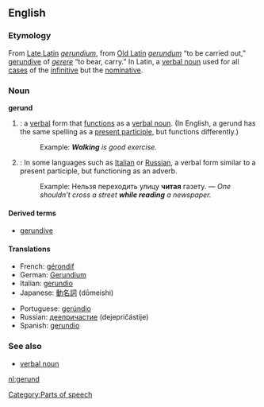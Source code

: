 ==English==
===Etymology===
From [[Late Latin]] ''[[gerundium]]'', from [[Old Latin]] ''[[gerundum]]'' “to be carried out,” [[gerundive]] of ''[[gerere]]'' “to bear, carry.” In Latin, a [[verbal noun]] used for all [[case]]s of the [[infinitive]] but the [[nominative]].

===Noun===
{{wikipedia}}
'''gerund'''

#{{grammar}}: a [[verbal]] form that [[function]]s as a [[verbal noun]]. (In English, a gerund has the same spelling as a [[present participle]], but functions differently.)
#:Example: '''''Walking''' is good exercise.''
#{{grammar}}: In some languages such as [[Italian]] or [[Russian]], a verbal form similar to a present participle, but functioning as an adverb.
#:Example: Нельзя переходить улицу '''читая''' газету. — ''One shouldn’t cross a street '''while reading''' a newspaper.''

====Derived terms====
*[[gerundive]] {{pos_a}}

====Translations====
{{top}}
*French: [[gérondif]] {{m}}
*German: [[Gerundium]] {{n}}
*Italian: [[gerundio]] {{m}}
*Japanese: [[動名詞]] (dōmeishi)
{{mid}}
*Portuguese: [[gerúndio]] {{m}}
*Russian: [[деепричастие]] (dejepričástije) {{n}}
*Spanish: [[gerundio]] {{m}}
{{bottom}}

===See also===
*[[verbal noun]]

[[Category:Parts of speech]]

[[nl:gerund]]